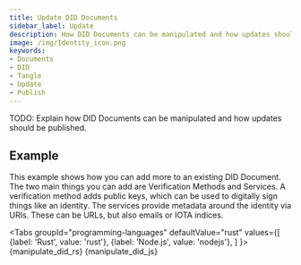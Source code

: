```yaml
---
title: Update DID Documents
sidebar_label: Update
description: How DID Documents can be manipulated and how updates should be published.
image: /img/Identity_icon.png
keywords:
- Documents
- DID
- Tangle
- Update
- Publish
---
```



TODO: Explain how DID Documents can be manipulated and how updates should be published.

## Example

This example shows how you can add more to an existing DID Document. The two main things you can add are Verification Methods and Services. A verification method adds public keys, which can be used to digitally sign things like an identity. The services provide metadata around the identity via URIs. These can be URLs, but also emails or IOTA indices.

<Tabs
    groupId="programming-languages"
    defaultValue="rust"
    values={[
        {label: 'Rust', value: 'rust'},
        {label: 'Node.js', value: 'nodejs'},
    ]
    }>
    <TabItem value="rust">
        <CodeBlock className="language-rust">
            {manipulate_did_rs}
        </CodeBlock>
    </TabItem>
    <TabItem value='nodejs'>
        <CodeBlock className="language-javascript">
            {manipulate_did_js}
        </CodeBlock></TabItem>
</Tabs>